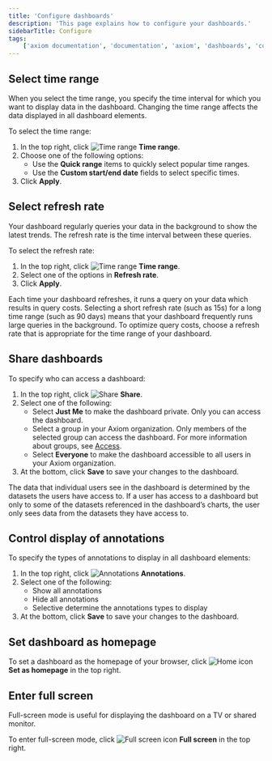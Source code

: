 ```yaml
---
title: 'Configure dashboards'
description: 'This page explains how to configure your dashboards.'
sidebarTitle: Configure
tags:
    ['axiom documentation', 'documentation', 'axiom', 'dashboards', 'collaboration', 'queries', 'visualizations', 'filters', 'charts', 'simple query builder', 'advanced query builder']
---
```


## Select time range

When you select the time range, you specify the time interval for which you want to display data in the dashboard. Changing the time range affects the data displayed in all dashboard elements.

To select the time range:
1. In the top right, click <img src="/doc-assets/icons/clock.svg" className="inline-icon" alt="Time range" /> **Time range**.
1. Choose one of the following options:
    - Use the **Quick range** items to quickly select popular time ranges.
    - Use the **Custom start/end date** fields to select specific times.
1. Click **Apply**.

## Select refresh rate

Your dashboard regularly queries your data in the background to show the latest trends. The refresh rate is the time interval between these queries.

To select the refresh rate:
1. In the top right, click <img src="/doc-assets/icons/clock.svg" className="inline-icon" alt="Time range" /> **Time range**.
1. Select one of the options in **Refresh rate**.
1. Click **Apply**.

<Warning>
Each time your dashboard refreshes, it runs a query on your data which results in query costs. Selecting a short refresh rate (such as 15s) for a long time range (such as 90 days) means that your dashboard frequently runs large queries in the background. To optimize query costs, choose a refresh rate that is appropriate for the time range of your dashboard.
</Warning>

## Share dashboards

To specify who can access a dashboard:

1. In the top right, click <img src="/doc-assets/icons/share.svg" className="inline-icon" alt="Share" /> **Share**.
1. Select one of the following:
    - Select **Just Me** to make the dashboard private. Only you can access the dashboard.
    - Select a group in your Axiom organization. Only members of the selected group can access the dashboard. For more information about groups, see [Access](/reference/settings#access-overview).
    - Select **Everyone** to make the dashboard accessible to all users in your Axiom organization.
1. At the bottom, click **Save** to save your changes to the dashboard.

<Note>
  The data that individual users see in the dashboard is determined by the datasets the users have access to. If a user has access to a dashboard but only to some of the datasets referenced in the dashboard’s charts, the user only sees data from the datasets they have access to.
</Note>

## Control display of annotations

To specify the types of annotations to display in all dashboard elements:

1. In the top right, click <img src="/doc-assets/icons/diamond.svg" className="inline-icon" alt="Annotations" /> **Annotations**.
1. Select one of the following:
    - Show all annotations
    - Hide all annotations
    - Selective determine the annotations types to display
1. At the bottom, click **Save** to save your changes to the dashboard.

## Set dashboard as homepage

To set a dashboard as the homepage of your browser, click <img src="/doc-assets/icons/house.svg" className="inline-icon" alt="Home icon" /> **Set as homepage** in the top right.

## Enter full screen

Full-screen mode is useful for displaying the dashboard on a TV or shared monitor.

To enter full-screen mode, click <img src="/doc-assets/icons/up-right-and-down-left-from-center.svg" className="inline-icon" alt="Full screen icon" /> **Full screen** in the top right.